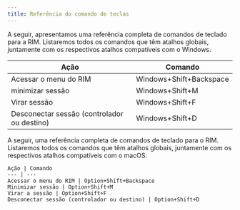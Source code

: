 ```yaml
---
title: Referência do comando de teclas
---
```



<Windows>
A seguir, apresentamos uma referência completa de comandos de teclado para a RIM. Listaremos todos os comandos que têm atalhos globais, juntamente com os respectivos atalhos compatíveis com o Windows.

| Ação | Comando |
| ---------------------------------------- | ------------------- |
| Acessar o menu do RIM | Windows+Shift+Backspace
minimizar sessão | Windows+Shift+M | Minimizar sessão | Windows+Shift+M
| Virar sessão | Windows+Shift+F
| Desconectar sessão (controlador ou destino) | Windows+Shift+D | Desconectar sessão (controlador ou destino)
</Windows>
<MacOS>
A seguir, uma referência completa de comandos de teclado para o RIM. Listaremos todos os comandos que têm atalhos globais, juntamente com os respectivos atalhos compatíveis com o macOS.

    Ação | Comando
    --- | ---
    Acessar o menu do RIM | Option+Shift+Backspace
    Minimizar sessão | Option+Shift+M
    Virar a sessão | Option+Shift+F
    Desconectar sessão (controlador ou destino) | Option+Shift+D
</MacOS>
